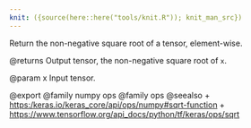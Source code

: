 ```yaml
---
knit: ({source(here::here("tools/knit.R")); knit_man_src})
---
```

Return the non-negative square root of a tensor, element-wise.

@returns
    Output tensor, the non-negative square root of `x`.

@param x
Input tensor.

@export
@family numpy ops
@family ops
@seealso
+ <https:/keras.io/keras_core/api/ops/numpy#sqrt-function>
+ <https://www.tensorflow.org/api_docs/python/tf/keras/ops/sqrt>
